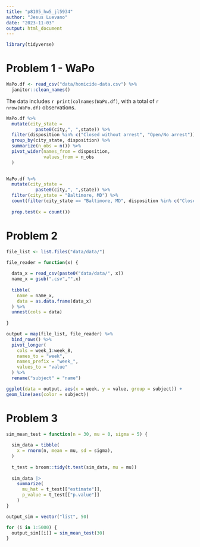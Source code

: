 ```yaml
---
title: "p8105_hw5_jl5934"
author: "Jesus Luevano"
date: "2023-11-03"
output: html_document
---
```


```r
library(tidyverse)
```

# Problem 1 - WaPo

```r
WaPo.df <- read_csv("data/homicide-data.csv") %>%
  janitor::clean_names()
```

The data includes `r print(colnames(WaPo.df)`, with a total of `r nrow(WaPo.df)` observations. 

```r
WaPo.df %>%
  mutate(city_state = 
           paste0(city,", ",state)) %>%
  filter(disposition %in% c("Closed without arrest", "Open/No arrest")) %>%
  group_by(city_state, disposition) %>%
  summarize(n_obs = n()) %>%
  pivot_wider(names_from = disposition,
              values_from = n_obs
  )
  
```

```r
WaPo.df %>%
  mutate(city_state = 
           paste0(city,", ",state)) %>%
  filter(city_state = "Baltimore, MD") %>%
  count(filter(city_state == "Baltimore, MD", disposition %in% c("Closed without arrest", "Open/No arrest")))
  
  prop.test(x = count())
```


# Problem 2

```r
file_list <- list.files("data/data/")

file_reader = function(x) {
  
  data_x = read_csv(paste0("data/data/", x))
  name_x = gsub(".csv","",x)
  
  tibble(
    name = name_x,
    data = as.data.frame(data_x)
  ) %>% 
  unnest(cols = data)
    
}

output = map(file_list, file_reader) %>%
  bind_rows() %>%
  pivot_longer(
    cols = week_1:week_8,
    names_to = "week",
    names_prefix = "week_",
    values_to = "value"
  ) %>%
  rename("subject" = "name")

```

```r
ggplot(data = output, aes(x = week, y = value, group = subject)) +
geom_line(aes(color = subject))
```


# Problem 3

```r
sim_mean_test = function(n = 30, mu = 0, sigma = 5) {
  
  sim_data = tibble(
    x = rnorm(n, mean = mu, sd = sigma),
  )
  
  t_test = broom::tidy(t.test(sim_data, mu = mu))
  
  sim_data |> 
    summarize(
      mu_hat = t_test[["estimate"]],
      p_value = t_test[["p.value"]]
    )
}

output_sim = vector("list", 50)

for (i in 1:5000) {
  output_sim[[i]] = sim_mean_test(30)
}
```

